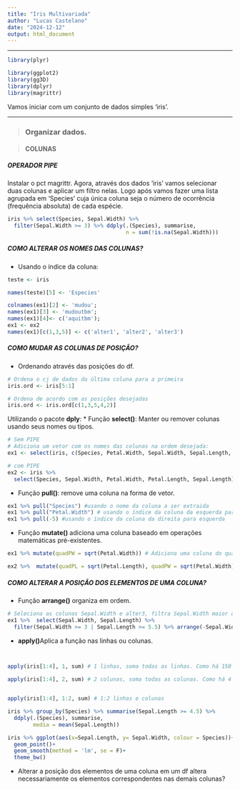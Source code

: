 ```yaml
---
title: "Iris Multivariada"
author: "Lucas Castelano"
date: "2024-12-12"
output: html_document
---
```


---

```r
library(plyr)
```


```r
library(ggplot2)
library(gg3D)
library(dplyr)
library(magrittr)
```

Vamos iniciar com um conjunto de dados simples 'iris'.

---

> ### Organizar dados.

> #### **COLUNAS**

##### OPERADOR PIPE
Instalar o pct magrittr. Agora, através dos dados 'iris' vamos selecionar duas colunas e aplicar um filtro nelas. Logo após vamos fazer uma lista agrupada em 'Species' cuja única coluna seja o número de ocorrência (frequência absoluta) de cada espécie.

```r
iris %>% select(Species, Sepal.Width) %>%
  filter(Sepal.Width >= 3) %>% ddply(.(Species), summarise,
                                     n = sum(!is.na(Sepal.Width)))
```


##### COMO ALTERAR OS NOMES DAS COLUNAS?

* Usando o índice da coluna:
```r
teste <- iris

names(teste)[5] <- 'Especies'

colnames(ex1)[2] <- 'mudou';
names(ex1)[3] <- 'mudoutbm';
names(ex1)[4]<- c('aquitbm');
ex1 <- ex2
names(ex1)[c(1,3,5)] <- c('alter1', 'alter2', 'alter3')
```


##### COMO MUDAR AS COLUNAS DE POSIÇÃO?

* Ordenando através das posições do df.

```r
# Ordena o cj de dados da última coluna para a primeira
iris.ord <- iris[5:1]

# Ordena de acordo com as posições desejadas
iris.ord <- iris.ord[c(1,3,5,4,2)]
```

Utilizando o pacote **dply**:
* Função **select()**: Manter ou remover colunas usando seus nomes ou tipos.

```r
# Sem PIPE
# Adiciona um vetor com os nomes das colunas na ordem desejada:
ex1 <- select(iris, c(Species, Petal.Width, Sepal.Width, Sepal.Length, Petal.Length))

# com PIPE
ex2 <- iris %>%
  select(Species, Sepal.Width, Petal.Width, Petal.Length, Sepal.Length)

```
* Função **pull()**: remove uma coluna na forma de vetor.

```r
ex1 %>% pull("Species") #usando o nome da coluna a ser extraida
ex1 %>% pull("Petal.Width") # usando o índice da coluna da esquerda para direita
ex1 %>% pull(-5) #usando o índice da coluna da direita para esquerda
```


* Função **mutate()** adiciona uma coluna baseado em operações matemáticas pré-existentes.

```r
ex1 %>% mutate(quadPW = sqrt(Petal.Width)) # Adiciona uma coluna do quadrado de Petal.Length.

ex2 %>%  mutate(quadPL = sqrt(Petal.Length), quadPW = sqrt(Petal.Width)) # adiciona duas colunas solicitadas

```


##### COMO ALTERAR A POSIÇÃO DOS ELEMENTOS DE UMA COLUNA?

* Função **arrange()** organiza em ordem.

```r
# Seleciona as colunas Sepal.Width e alter3, filtra Sepal.Width maior ou igual a 3 ou alter3 maior ou igual a 5.5 e retorna o resultado organizado do maior para o menor na coluna Sepal.Width.
ex1 %>%  select(Sepal.Width, Sepal.Length) %>% 
  filter(Sepal.Width >= 3 | Sepal.Length >= 5.5) %>% arrange(-Sepal.Width)
```

* **apply()**Aplica a função nas linhas ou colunas.

```r
                                                                                              summary(iris)

apply(iris[1:4], 1, sum) # 1 linhas, soma todas as linhas. Como há 150 linhas, retornará 150 resultados.

apply(iris[1:4], 2, sum) # 2 colunas, soma todas as colunas. Como há 4 colunas, retorna 4 resultados.


apply(iris[1:4], 1:2, sum) # 1:2 linhas e colunas
```

```r
iris %>% group_by(Species) %>% summarise(Sepal.Length >= 4.5) %>% 
  ddply(.(Species), summarise,
        media = mean(Sepal.Length))

iris %>% ggplot(aes(x=Sepal.Length, y= Sepal.Width, colour = Species))+
  geom_point()+
  geom_smooth(method = 'lm', se = F)+
  theme_bw()
```


* Alterar a posição dos elementos de uma coluna em um df altera necessariamente os elementos correspondentes nas demais colunas?